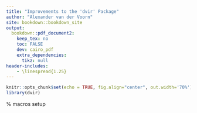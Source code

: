 ---
title: "Improvements to the 'dvir' Package"
author: "Alexander van der Voorn"
site: bookdown::bookdown_site
output: 
  bookdown::pdf_document2:
    keep_tex: no
    toc: FALSE
    dev: cairo_pdf
    extra_dependencies:
      tikz: null
header-includes:
    - \linespread{1.25}
---

```{r setup, include=FALSE}
knitr::opts_chunk$set(echo = TRUE, fig.align="center", out.width='70%')
library(dvir)
```

% macros setup
\newcommand*\Tikz{\textup{Ti\textit kZ}}

\newpage
\tableofcontents